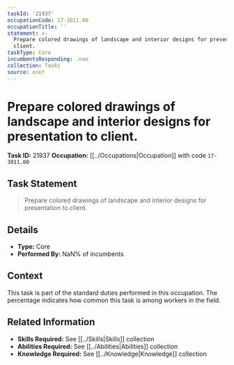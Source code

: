 ```yaml
---
taskId: '21937'
occupationCode: 17-3011.00
occupationTitle: ''
statement: >-
  Prepare colored drawings of landscape and interior designs for presentation to
  client.
taskType: Core
incumbentsResponding: .nan
collection: Tasks
source: onet
---
```

# Prepare colored drawings of landscape and interior designs for presentation to client.

**Task ID:** 21937
**Occupation:** [[../Occupations|Occupation]] with code `17-3011.00`

## Task Statement

> Prepare colored drawings of landscape and interior designs for presentation to client.

## Details

- **Type:** Core
- **Performed By:** NaN% of incumbents

## Context

This task is part of the standard duties performed in this occupation. The percentage indicates how common this task is among workers in the field.

## Related Information

- **Skills Required:** See [[../Skills|Skills]] collection
- **Abilities Required:** See [[../Abilities|Abilities]] collection
- **Knowledge Required:** See [[../Knowledge|Knowledge]] collection
